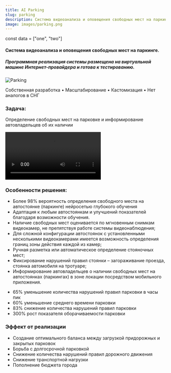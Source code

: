 ```yaml
---
title: AI Parking
slug: parking
description: Система видеоанализа и оповещения свободных мест на паркинге.
image: images/parking.png
---
```


const data = ["one", "two"]

#### Система видеоанализа и оповещения свободных мест на паркинге.

##### Программная реализация системы размещена на виртуальной машине Интернет-провайдера и готова к тестированию.

![Parking](images/parking.png "AI Parking")

<Divider />

Собственная разработка • Масштабирование • Кастомизация • Нет аналогов в СНГ

<Divider />

### Задача:

Определение свободных мест на парковке и информирование автовладельцев об их наличии

<Divider />

![](videos/example.mp4)

<Divider />

### Особенности решения:

- Более 98% вероятность определения свободного места на автостоянке (паркинге) нейросетью глубокого обучения
- Адаптация к любым автостоянкам и улучшений показателей благодаря возможности обучения.
- Наличие свободных мест оценивается по мгновенным снимкам видеокамер, не препятствуя работе системы видеонаблюдения;
- Для сложной конфигурации автостоянок с установленными несколькими видеокамерами имеется возможность определения границ зоны действия каждой из камер;
- Ручная разметка или автоматическое определение стояночных мест;
- Фиксирование нарушений правил стоянки – загораживание проезда, стоянка автомобиля на тротуаре;
- Информирование автовладельцев о наличии свободных мест на автостоянках (паркингах) в зоне локации посредством мобильного приложения.

<Divider />

- 65% уменьшение количества нарушений правил парковки в часы пик
- 60% уменьшение среднего времени парковки
- 83% снижение количества нарушений правил парковки
- 300% рост показателя оборачиваемости парковки

<Divider />

### Эффект от реализации

- Создание оптимального баланса между загрузкой придорожных и закрытых парковок
- Борьба с долгосрочной парковкой
- Снижение количества нарушений правил дорожного движения
- Снижение транспортной нагрузки
- Пополнение бюджета города

<Divider />
